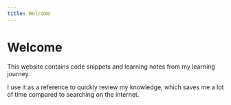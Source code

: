 ```yaml
---
title: Welcome
---
```


# Welcome

This website contains code snippets and learning notes from my learning journey.

I use it as a reference to quickly review my knowledge, which saves me a lot of time compared to searching on the internet.
